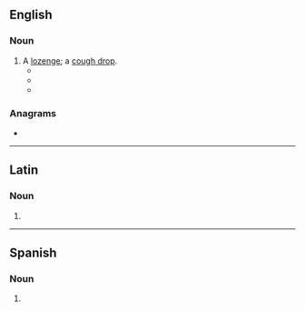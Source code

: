{{also|Troche|trochę}}
==English==

===Noun===
{{en-noun}}

# A [[lozenge]]; a [[cough drop]].
#* {{quote-book|lang=en|title=The English Physician|author=Nicholas Culpeper|year=1652|page=260|passage=At night when you go to bed, take two drams of fine Gum Tragecanth, put it into a Galli-pot, and put half a quarter of a pint of any distilling water fitting the purpose you would make your '''Troches''' for, to it, cover it, and the next morning you shall finde it in such a Jelly as Physician, call Mussilage, with this you may (with a little pains taking) make any Pouder into Paste, and that Paste into little Cakes called '''Troches'''.}}
#* {{quote-book|lang=en|title=The International Formulary|volume=1|author=A. Emil Hiss|year=1909|passage=The Germ. Pharm. states that the '''troches''' (pastilles) are to be made by compression or by massing with a suitable excipient, and forming into '''troches'''.|page=515}}
#* {{quote-book|lang=en|title=Applied Pharmaceutics in Contemporary Compounding|page=215|author=Robert P. Shrewsbury|year=2015|passage=The '''troches''' are weighed and the average weight per '''troche''' for that base is calculated.}}

===Anagrams===
* {{anagrams|en|a=cehort|Hector|hector|orchet|rochet|rotche|tocher}}

----

==Latin==

===Noun===
{{la-noun-form|troche}}

# {{inflection of|trochus||voc|s|lang=la}}

----

==Spanish==

===Noun===
{{head|es|noun}}

# {{only in|a troche y moche|lang=es}}